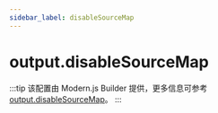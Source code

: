 ```yaml
---
sidebar_label: disableSourceMap
---
```


# output.disableSourceMap

:::tip
该配置由 Modern.js Builder 提供，更多信息可参考 [output.disableSourceMap](https://modernjs.dev/builder/api/config-output.html#output-disablesourcemap)。
:::


<Main />
